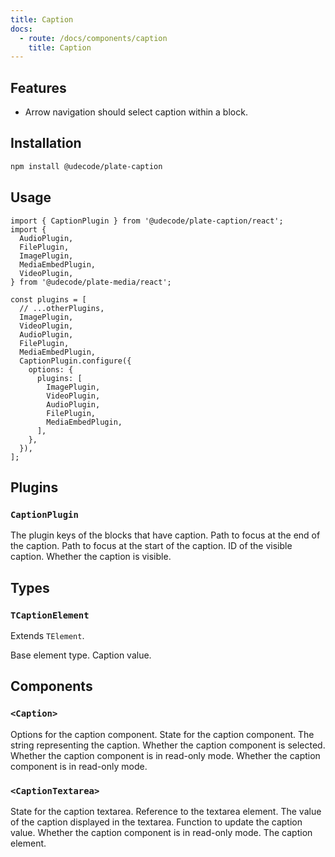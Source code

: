 ```yaml
---
title: Caption
docs:
  - route: /docs/components/caption
    title: Caption
---
```


<ComponentPreview name="media-demo" />

<PackageInfo>

## Features

- Arrow navigation should select caption within a block.

</PackageInfo>

## Installation

```bash
npm install @udecode/plate-caption
```

## Usage

```tsx
import { CaptionPlugin } from '@udecode/plate-caption/react';
import {
  AudioPlugin,
  FilePlugin,
  ImagePlugin,
  MediaEmbedPlugin,
  VideoPlugin,
} from '@udecode/plate-media/react';
```

```tsx
const plugins = [
  // ...otherPlugins,
  ImagePlugin,
  VideoPlugin,
  AudioPlugin,
  FilePlugin,
  MediaEmbedPlugin,
  CaptionPlugin.configure({
    options: {
      plugins: [
        ImagePlugin,
        VideoPlugin,
        AudioPlugin,
        FilePlugin,
        MediaEmbedPlugin,
      ],
    },
  }),
];
```

## Plugins

### `CaptionPlugin`

<API name="CaptionPlugin">
<APIOptions>
  <APIItem name="plugins" type="string[]" required>
    The plugin keys of the blocks that have caption.
  </APIItem>
  <APIItem name="focusEndPath" type="Path" optional>
    Path to focus at the end of the caption.
  </APIItem>
  <APIItem name="focusStartPath" type="Path" optional>
    Path to focus at the start of the caption.
  </APIItem>
  <APIItem name="visibleId" type="string" optional>
    ID of the visible caption.
  </APIItem>
  <APIItem name="isVisible" type="boolean" optional>
    Whether the caption is visible.
  </APIItem>
</APIOptions>
</API>

## Types

### `TCaptionElement`

Extends `TElement`.

<API name="TCaptionElement">
<APIAttributes>
  <APIItem name="extends" type="TElement">
    Base element type.
  </APIItem>
  <APIItem name="caption" type="Descendant[]" optional>
    Caption value.
  </APIItem>
</APIAttributes>
</API>

## Components

### `<Caption>`

<API name="Caption">
<APIProps>
  <APIItem name="options" type="object" optional>
    Options for the caption component.
  </APIItem>
  <APIItem name="state" type="object" optional>
    State for the caption component.
    <APISubList>
      <APISubListItem parent="state" name="captionString" type="string" optional>
        The string representing the caption.
      </APISubListItem>
      <APISubListItem parent="state" name="selected" type="boolean" optional>
        Whether the caption component is selected.
      </APISubListItem>
      <APISubListItem parent="state" name="readOnly" type="boolean" optional>
        Whether the caption component is in read-only mode.
      </APISubListItem>
    </APISubList>
  </APIItem>
  
  <APIOptions type="object">
  <APIItem name="readOnly" type="boolean" optional>
    Whether the caption component is in read-only mode.
  </APIItem>
</APIOptions>
</APIProps>
</API>

### `<CaptionTextarea>`

<API name="CaptionTextarea">
<APIProps>
  <APIItem name="state" type="object">
    State for the caption textarea.
    <APISubList>
      <APISubListItem parent="state" name="textareaRef" type="Ref">
        Reference to the textarea element.
      </APISubListItem>
      <APISubListItem parent="state" name="captionValue" type="TextareaAutosizeProps['value']">
        The value of the caption displayed in the textarea.
      </APISubListItem>
      <APISubListItem parent="state" name="setCaptionValue" type="(value: TextareaAutosizeProps['value']) => void">
        Function to update the caption value.
      </APISubListItem>
      <APISubListItem parent="state" name="readOnly" type="boolean">
        Whether the caption component is in read-only mode.
      </APISubListItem>
      <APISubListItem parent="state" name="element" type="TCaptionElement">
        The caption element.
      </APISubListItem>
    </APISubList>
  </APIItem>
</APIProps>
</API>
